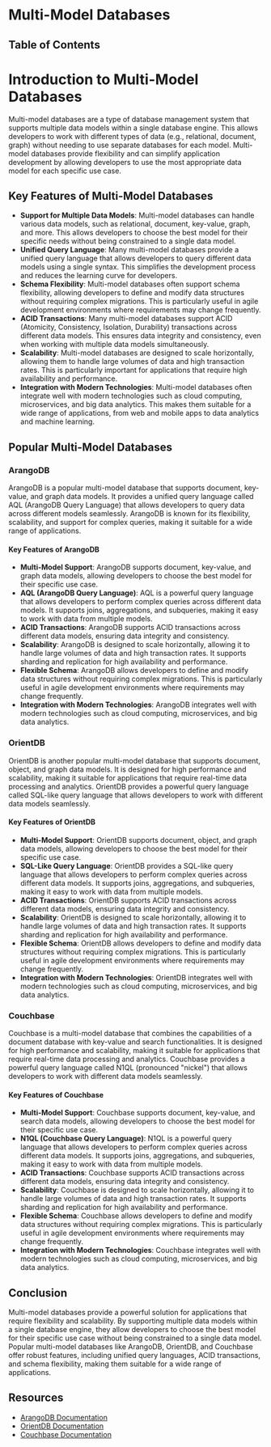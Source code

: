 
# Multi-Model Databases

## Table of Contents

# Introduction to Multi-Model Databases

Multi-model databases are a type of database management system that supports multiple data models within a single database engine. This allows developers to work with different types of data (e.g., relational, document, graph) without needing to use separate databases for each model. Multi-model databases provide flexibility and can simplify application development by allowing developers to use the most appropriate data model for each specific use case.

## Key Features of Multi-Model Databases

- **Support for Multiple Data Models**: Multi-model databases can handle various data models, such as relational, document, key-value, graph, and more. This allows developers to choose the best model for their specific needs without being constrained to a single data model.
- **Unified Query Language**: Many multi-model databases provide a unified query language that allows developers to query different data models using a single syntax. This simplifies the development process and reduces the learning curve for developers.
- **Schema Flexibility**: Multi-model databases often support schema flexibility, allowing developers to define and modify data structures without requiring complex migrations. This is particularly useful in agile development environments where requirements may change frequently.
- **ACID Transactions**: Many multi-model databases support ACID (Atomicity, Consistency, Isolation, Durability) transactions across different data models. This ensures data integrity and consistency, even when working with multiple data models simultaneously.
- **Scalability**: Multi-model databases are designed to scale horizontally, allowing them to handle large volumes of data and high transaction rates. This is particularly important for applications that require high availability and performance.
- **Integration with Modern Technologies**: Multi-model databases often integrate well with modern technologies such as cloud computing, microservices, and big data analytics. This makes them suitable for a wide range of applications, from web and mobile apps to data analytics and machine learning.

## Popular Multi-Model Databases

### ArangoDB

ArangoDB is a popular multi-model database that supports document, key-value, and graph data models. It provides a unified query language called AQL (ArangoDB Query Language) that allows developers to query data across different models seamlessly. ArangoDB is known for its flexibility, scalability, and support for complex queries, making it suitable for a wide range of applications.

#### Key Features of ArangoDB

- **Multi-Model Support**: ArangoDB supports document, key-value, and graph data models, allowing developers to choose the best model for their specific use case.
- **AQL (ArangoDB Query Language)**: AQL is a powerful query language that allows developers to perform complex queries across different data models. It supports joins, aggregations, and subqueries, making it easy to work with data from multiple models.
- **ACID Transactions**: ArangoDB supports ACID transactions across different data models, ensuring data integrity and consistency.
- **Scalability**: ArangoDB is designed to scale horizontally, allowing it to handle large volumes of data and high transaction rates. It supports sharding and replication for high availability and performance.
- **Flexible Schema**: ArangoDB allows developers to define and modify data structures without requiring complex migrations. This is particularly useful in agile development environments where requirements may change frequently.
- **Integration with Modern Technologies**: ArangoDB integrates well with modern technologies such as cloud computing, microservices, and big data analytics.

### OrientDB

OrientDB is another popular multi-model database that supports document, object, and graph data models. It is designed for high performance and scalability, making it suitable for applications that require real-time data processing and analytics. OrientDB provides a powerful query language called SQL-like query language that allows developers to work with different data models seamlessly.

#### Key Features of OrientDB

- **Multi-Model Support**: OrientDB supports document, object, and graph data models, allowing developers to choose the best model for their specific use case.
- **SQL-Like Query Language**: OrientDB provides a SQL-like query language that allows developers to perform complex queries across different data models. It supports joins, aggregations, and subqueries, making it easy to work with data from multiple models.
- **ACID Transactions**: OrientDB supports ACID transactions across different data models, ensuring data integrity and consistency.
- **Scalability**: OrientDB is designed to scale horizontally, allowing it to handle large volumes of data and high transaction rates. It supports sharding and replication for high availability and performance.
- **Flexible Schema**: OrientDB allows developers to define and modify data structures without requiring complex migrations. This is particularly useful in agile development environments where requirements may change frequently.
- **Integration with Modern Technologies**: OrientDB integrates well with modern technologies such as cloud computing, microservices, and big data analytics.

### Couchbase

Couchbase is a multi-model database that combines the capabilities of a document database with key-value and search functionalities. It is designed for high performance and scalability, making it suitable for applications that require real-time data processing and analytics. Couchbase provides a powerful query language called N1QL (pronounced "nickel") that allows developers to work with different data models seamlessly.

#### Key Features of Couchbase

- **Multi-Model Support**: Couchbase supports document, key-value, and search data models, allowing developers to choose the best model for their specific use case.
- **N1QL (Couchbase Query Language)**: N1QL is a powerful query language that allows developers to perform complex queries across different data models. It supports joins, aggregations, and subqueries, making it easy to work with data from multiple models.
- **ACID Transactions**: Couchbase supports ACID transactions across different data models, ensuring data integrity and consistency.
- **Scalability**: Couchbase is designed to scale horizontally, allowing it to handle large volumes of data and high transaction rates. It supports sharding and replication for high availability and performance.
- **Flexible Schema**: Couchbase allows developers to define and modify data structures without requiring complex migrations. This is particularly useful in agile development environments where requirements may change frequently.
- **Integration with Modern Technologies**: Couchbase integrates well with modern technologies such as cloud computing, microservices, and big data analytics.

## Conclusion

Multi-model databases provide a powerful solution for applications that require flexibility and scalability. By supporting multiple data models within a single database engine, they allow developers to choose the best model for their specific use case without being constrained to a single data model. Popular multi-model databases like ArangoDB, OrientDB, and Couchbase offer robust features, including unified query languages, ACID transactions, and schema flexibility, making them suitable for a wide range of applications.

## Resources

- [ArangoDB Documentation](https://www.arangodb.com/docs/stable/)
- [OrientDB Documentation](https://orientdb.com/docs/)
- [Couchbase Documentation](https://docs.couchbase.com/home/index.html)

<BackToTop />
